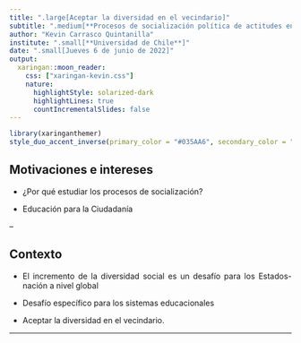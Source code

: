```yaml
---
title: ".large[Aceptar la diversidad en el vecindario]"
subtitle: ".medium[**Procesos de socialización política de actitudes en jóvenes estudiantes chilenos**]"
author: "Kevin Carrasco Quintanilla"
institute: ".small[**Universidad de Chile**]"
date: ".small[Jueves 6 de junio de 2022]"
output:
  xaringan::moon_reader:
    css: ["xaringan-kevin.css"]
    nature:
      highlightStyle: solarized-dark
      highlightLines: true
      countIncrementalSlides: false
---
```


```r
library(xaringanthemer)
style_duo_accent_inverse(primary_color = "#035AA6", secondary_color = "#03A696")
```

## Motivaciones e intereses

* <p style="text-align: justify;"> ¿Por qué estudiar los procesos de socialización? </p>

* <p style="text-align: justify;"> Educación para la Ciudadanía </p>

--

## Contexto

* <p style="text-align: justify;"> El incremento de la diversidad social es un desafío para los Estados-nación a nivel global </p>

* <p style="text-align: justify;"> Desafío específico para los sistemas educacionales </p>

* <p style="text-align: justify;"> Aceptar la diversidad en el vecindario. </p>

---
